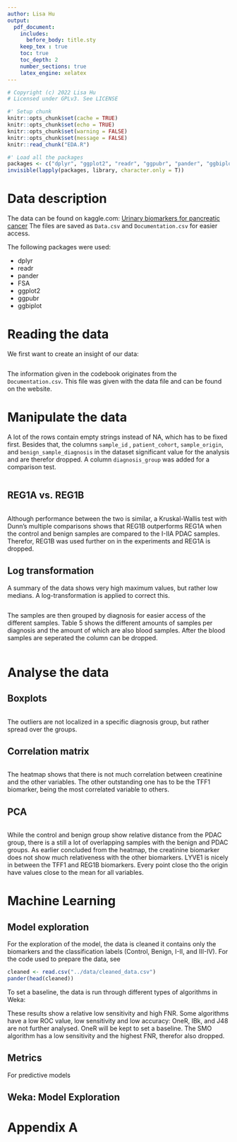 ```yaml
---
author: Lisa Hu
output:
  pdf_document:
    includes:
      before_body: title.sty
    keep_tex : true
    toc: true
    toc_depth: 2
    number_sections: true
    latex_engine: xelatex
---
```

```r
# Copyright (c) 2022 Lisa Hu
# Licensed under GPLv3. See LICENSE
```

```r
#' Setup chunk
knitr::opts_chunk$set(cache = TRUE)
knitr::opts_chunk$set(echo = TRUE)
knitr::opts_chunk$set(warning = FALSE)
knitr::opts_chunk$set(message = FALSE)
knitr::read_chunk("EDA.R")
```
[//]: # (toc)

\newpage
```r
#' Load all the packages
packages <- c("dplyr", "ggplot2", "readr", "ggpubr", "pander", "ggbiplot", "FSA")
invisible(lapply(packages, library, character.only = T))
```

# Data description
The data can be found on kaggle.com: [Urinary biomarkers for pancreatic cancer](https://www.kaggle.com/datasets/johnjdavisiv/urinary-biomarkers-for-pancreatic-cancer)
The files are saved as `Data.csv` and `Documentation.csv` for easier access.

The following packages were used:

+ dplyr
+ readr
+ pander
+ FSA
+ ggplot2
+ ggpubr
+ ggbiplot

\newpage
# Reading the data
We first want to create an insight of our data:
```r
```

The information given in the codebook originates from the `Documentation.csv`. This file was given with the data file and can be found on the website.

\newpage
# Manipulate the data
A lot of the rows contain empty strings instead of NA, which has to be fixed first. Besides that, the columns `sample_id` , `patient_cohort`, `sample_origin`, and `benign_sample_diagnosis` in the dataset significant value for the analysis and are therefor dropped. A column `diagnosis_group` was added for a comparison test.

```r
```

\newpage
## REG1A vs. REG1B
```r
```

Although performance between the two is similar, a Kruskal-Wallis test with Dunn's multiple comparisons shows that REG1B outperforms REG1A when the control and benign samples are compared to the I-IIA PDAC samples.
Therefor, REG1B was used further on in the experiments and REG1A is dropped.

## Log transformation
A summary of the data shows very high maximum values, but rather low medians.
A log-transformation is applied to correct this.

```r
```

The samples are then grouped by diagnosis for easier access of the different samples.
Table 5 shows the different amounts of samples per diagnosis and the amount of which are also blood samples.
After the blood samples are seperated the column can be dropped.
\newpage
```r
```

\newpage
# Analyse the data
## Boxplots
```r
```

The outliers are not localized in a specific diagnosis group, but rather spread over the groups.

\newpage

## Correlation matrix
```r
```

The heatmap shows that there is not much correlation between creatinine and the other variables.
The other outstanding one has to be the TFF1 biomarker, being the most correlated variable to others.

\newpage

## PCA
```r
```

While the control and benign group show relative distance from the PDAC group, there is a still a lot of overlapping samples with the benign and PDAC groups.
As earlier concluded from the heatmap, the creatinine biomarker does not show much relativeness with the other biomarkers.
LYVE1 is nicely in between the TFF1 and REG1B biomarkers.
Every point close tho the origin have values close to the mean for all variables.

\newpage
# Machine Learning
## Model exploration
For the exploration of the model, the data is cleaned it contains only the biomarkers and the classification labels (Control, Benign, I-II, and III-IV). For the code used to prepare the data, see
```r
cleaned <- read.csv("../data/cleaned_data.csv")
pander(head(cleaned))
```

To set a baseline, the data is run through different types of algorithms in Weka:
```{=latex}
\begin{table}[h!]
    \centering
    \caption{Results algorithm comparison in Weka, `*' = significantly worse; `v' = significantly better}
    \label{tab:weka1}
    \begin{tabular}{@{}lllllll@{}}
        \hline
        \textbf{Algorithm} & \textbf{Speed} & \textbf{Accuracy} & \textbf{Sensitivity} & \textbf{Specificity} & \textbf{ROC} & \textbf{FNR}\\
        \hline
        \hline
        ZeroR & 0.00s & 35.25\% & 0.00 & 1.00 & 0.50 & 1.00\\
        \hline
        OneR & 0.00s & 41.19\% v & 0.48 v & 0.78 * & 0.63 v & 0.52 *\\
        NaiveBayes & 0.00s & 50.07\% v & 0.57 v & 0.82 * & 0.81 v & 0.43 *\\
        SimpleLogistics & 0.04s v & 54.17\% v & 0.51 v & 0.86 * & 0.82 v & 0.49 *\\
        SMO & 0.01s v & 51.17\% v & 0.39 & 0.89 * & 0.78 v & 0.61 *\\
        IBk & 0.00s & 39.25\% & 0.44 v & 0.89 * & 0.66 v & 0.56 *\\
        J48 & 0.01s v & 47.63\% v & 0.60 v & 0.79 * & 0.79 v & 0.40 *\\
        RandomForest & 0.17s v & 53.22\% v & 0.65 v & 0.82 * & 0.84 v & 0.35 *\\
        \hline
    \end{tabular}
\end{table}
```

These results show a relative low sensitivity and high FNR. Some algorithms have a low ROC value, low sensitivity and low accuracy: OneR, IBk, and J48 are not further analysed.
OneR will be kept to set a baseline. The SMO algorithm has a low sensitivity and the highest FNR, therefor also dropped.


```{=latex}
\begin{table}[h!]
    \centering
    \caption{Confusion matrix per algorithm}
    \label{tab:cm1}
    \begin{tabular}{|cccc|c|}
        \multicolumn{5}{c}{\textbf{NaiveBayes}}\\
        \hline
        \hline
        a & b & c & d & classified as\\
        \hline
        105 & 60 & 6 & 12 & a = Control\\
        74 & 96 & 21 & 17 & b = Benign\\
        1 & 23 & 43 & 35 & c = I-II\\
        3 & 10 & 35 & 49 & d = III-IV\\
        \hline
    \end{tabular}
    \begin{tabular}{|cccc|c|}
        \multicolumn{5}{c}{\textbf{SimpleLogistics}}\\
        \hline
        \hline
        a & b & c & d & classified as\\
        \hline
        94 & 85 & 2 & 2 & a = Control\\
        49 & 143 & 11 & 5 & b = Benign\\
        3 & 29 & 42 & 28 & c = I-II\\
        2 & 17 & 35 & 43 & d = III-IV\\
        \hline
    \end{tabular}
    \begin{tabular}{|cccc|c|}
        \multicolumn{5}{c}{\textbf{SMO}}\\
        \hline
        \hline
        a & b & c & d & classified as\\
        \hline
        70 & 112 & 1 & 0 & a = Control\\
        37 & 155 & 11 & 5 & b = Benign\\
        3 & 34 & 42 & 23 & c = I-II\\
        2 & 28 & 32 & 35 & d = III-IV\\
        \hline
    \end{tabular}
    \begin{tabular}{|cccc|c|}
        \multicolumn{5}{c}{\textbf{RandomForest}}\\
        \hline
        \hline
        a & b & c & d & classified as\\
        \hline
        177 & 60 & 0 & 6 & a = Control\\
        57 & 129 & 14 & 8 & b = Benign\\
        8 & 35 & 32 & 27 & c = I-II\\
        5 & 27 & 28 & 37 & d = III-IV\\
        \hline
    \end{tabular}
\end{table}
```


## Metrics
For predictive models

## Weka: Model Exploration

\newpage
# Appendix A
```r
```
